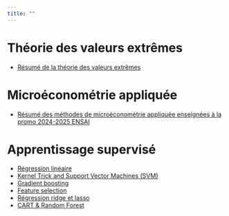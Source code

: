 ```yaml
---
title: ""
---
```


# Théorie des valeurs extrêmes
::: {.blog-section}
- [Résumé de la théorie des valeurs extrêmes](3A/EVT/EVT_resume.pdf)
:::

# Microéconométrie appliquée
::: {.blog-section}
- [Résumé des méthodes de microéconométrie appliquée enseignées à la promo 2024-2025 ENSAI](2A/Courses.pdf)
:::

# Apprentissage supervisé
::: {.blog-section}
- [Régression linéaire](2A/App_sup/reg_lin.qmd)
- [Kernel Trick and Support Vector Machines (SVM)](3A/Apprentisage-stat/Tp2.qmd)
- [Gradient boosting](3A/Apprentisage-stat/Tp3.qmd)
- [Feature selection](3A/Apprentisage-stat/Tp4.qmd)
- [Régression ridge et lasso](3A/Apprentisage-stat/Tp1.qmd)
- [CART & Random Forest](2A/App_sup/arbres_&_forets_aleatoires.html)
:::

